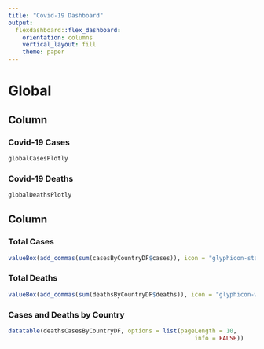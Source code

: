 ```yaml
---
title: "Covid-19 Dashboard"
output: 
  flexdashboard::flex_dashboard:
    orientation: columns
    vertical_layout: fill
    theme: paper
---
```


# Global
    
## Column {data-width=650, .tabset .tabset-fade}
    
### Covid-19 Cases
    
```r
globalCasesPlotly
```

### Covid-19 Deaths
    
```r
globalDeathsPlotly
```

## Column {data-width=350}
   
### Total Cases

```r
valueBox(add_commas(sum(casesByCountryDF$cases)), icon = "glyphicon-stats", color = "white")
```   
 
### Total Deaths
    
```r
valueBox(add_commas(sum(deathsByCountryDF$deaths)), icon = "glyphicon-warning-sign", color = "white")
```

### Cases and Deaths by Country
    
```r
datatable(deathsCasesByCountryDF, options = list(pageLength = 10,
                                                     info = FALSE))
```